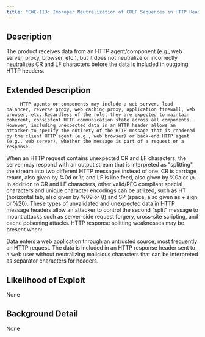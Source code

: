 ```yaml
---
title: "CWE-113: Improper Neutralization of CRLF Sequences in HTTP Headers ('HTTP Request/Response Splitting')"
---
```


## Description
The product receives data from an HTTP agent/component (e.g., web server, proxy, browser, etc.), but it does not neutralize or incorrectly neutralizes CR and LF characters before the data is included in outgoing HTTP headers.

## Extended Description


	     HTTP agents or components may include a web server, load balancer, reverse proxy, web caching proxy, application firewall, web browser, etc. Regardless of the role, they are expected to maintain coherent, consistent HTTP communication state across all components. However, including unexpected data in an HTTP header allows an attacker to specify the entirety of the HTTP message that is rendered by the client HTTP agent (e.g., web browser) or back-end HTTP agent (e.g., web server), whether the message is part of a request or a response.
	   
When an HTTP request contains unexpected CR and LF characters, the server may respond with an output stream that is interpreted as "splitting" the stream into two different HTTP messages instead of one. CR is carriage return, also given by %0d or \r, and LF is line feed, also given by %0a or \n.
In addition to CR and LF characters, other valid/RFC compliant special characters and unique character encodings can be utilized, such as HT (horizontal tab, also given by %09 or \t) and SP (space, also given as + sign or %20).
These types of unvalidated and unexpected data in HTTP message headers allow an attacker to control the second "split" message to mount attacks such as server-side request forgery, cross-site scripting, and cache poisoning attacks.
HTTP response splitting weaknesses may be present when:

Data enters a web application through an untrusted source, most frequently an HTTP request.
The data is included in an HTTP response header sent to a web user without neutralizing malicious characters that can be interpreted as separator characters for headers.



## Likelihood of Exploit
None

## Background Detail
None
        